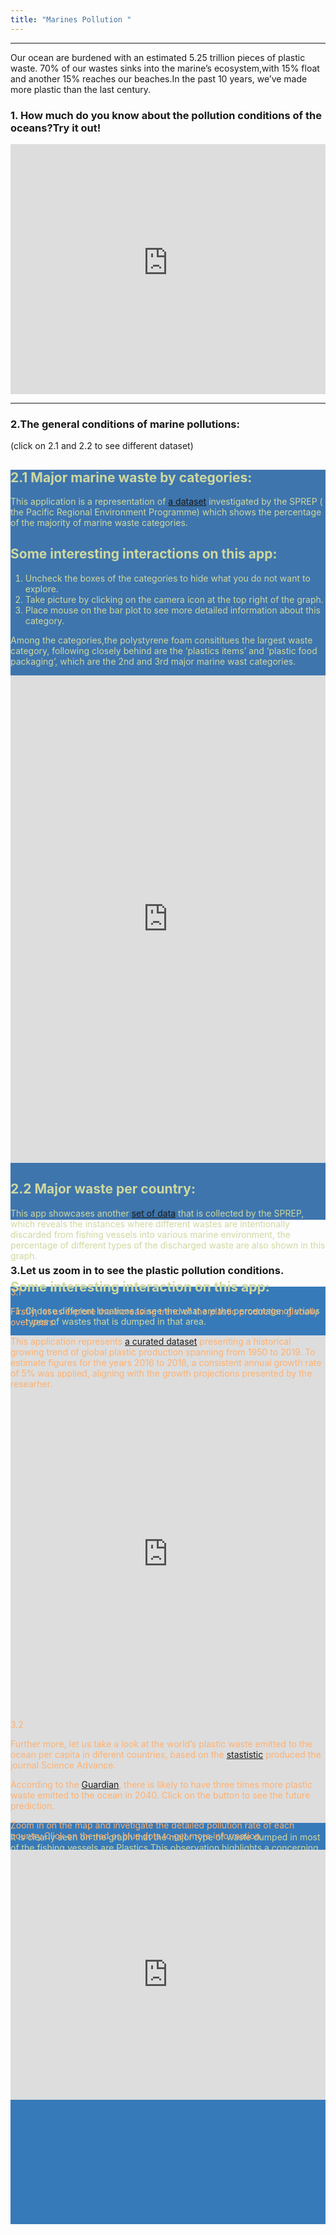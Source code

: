 ```yaml
---
title: "Marines Pollution "
---
```


------------------------------------------------------------------------

<div>

Our ocean are burdened with an estimated 5.25 trillion pieces of plastic waste. 70% of our wastes sinks into the marine's ecosystem,with 15% float and another 15% reaches our beaches.In the past 10 years, we've made more plastic than the last century.

</div>

### 1. How much do you know about the pollution conditions of the oceans?Try it out!

```{=html}
<iframe height="400" width="100%" frameborder="no" src="https://has7k1-shuohang-xiao.shinyapps.io/quiz2/"> </iframe>
```

------------------------------------------------------------------------

### 2.The general conditions of marine pollutions:

(click on 2.1 and 2.2 to see different dataset)

::: {.panel-tabset style="color:#cfd89f;background-color:#3e75ad;Height:1200px;"}
## 2.1 Major marine waste by categories:

This application is a representation of [a dataset](https://pacific-data.sprep.org/resource/waste-items-percentage-cvs) investigated by the SPREP ( the Pacific Regional Environment Programme) which shows the percentage of the majority of marine waste categories.

::: callout-tip
## Some interesting interactions on this app:

1.  Uncheck the boxes of the categories to hide what you do not want to explore.
2.  Take picture by clicking on the camera icon at the top right of the graph.
3.  Place mouse on the bar plot to see more detailed information about this category.
:::

Among the categories,the polystyrene foam consititues the largest waste category, following closely behind are the 'plastics items' and 'plastic food packaging', which are the 2nd and 3rd major marine wast categories.

```{=html}
<iframe height="780" width="100%" frameborder="no" src="https://hahahah.shinyapps.io/polltnt/"> </iframe>
```
## 2.2 Major waste per country:

This app showcases another [set of data](https://pacific-data.sprep.org/resource/marine-waste-incidence-country) that is collected by the SPREP, which reveals the instances where different wastes are intentionally discarded from fishing vessels into various marine environment, the percentage of different types of the discharged waste are also shown in this graph.

::: callout-note
## Some interesting interaction on this app:

1.  Choose different locations to see the what are the percentage of vrious types of wastes that is dumped in that area.
:::

```{=html}
<iframe height="780" width="100%" frameborder="no" src="https://has7k1-shuohang-xiao.shinyapps.io/Wast/"> </iframe>
```
It is clearly seen on the graph that the major type of waste dumped in most of the fishing vessels are Plastics.This observation highlights a concerning trend in marine pollution, as plastics are known for their long-lasting environmental impact and potential harm to marine ecosystems.
:::

\
\

### 3.Let us zoom in to see the plastic pollution conditions.

::: {style="height:1500px;color:#feb170;background-color:#377ab9"}
3.1

Firstly, let us explore the increasing trend of the plastic production globally over years.

This application represents [a curated dataset](https://ourworldindata.org/grapher/global-plastics-production) presenting a historical growing trend of global plastic production spanning from 1950 to 2019. To estimate figures for the years 2016 to 2018, a consistent annual growth rate of 5% was applied, aligning with the growth projections presented by the researher.

```{=html}
<iframe height="500" width="100%" frameborder="no" src="https://hahahah.shinyapps.io/ppdnc/"> </iframe>
```
3.2

Further more, let us take a look at the world's plastic waste emitted to the ocean per capita in diferent countries, based on the [stastistic](https://ourworldindata.org/grapher/global-plastics-production) produced the journal Science Advance.

According to the [Guardian](https://www.theguardian.com/environment/2020/jul/23/plastic-waste-entering-oceans-triple-20-years-research), there is likely to have three times more plastic waste emitted to the ocean in 2040. Click on the button to see the future prediction.

Zoom in on the map and invetigate the detailed pollution rate of each country.Click on the red or blue dots to get more information.

```{=html}
<iframe height="400" width="100%" frameborder="no" src="https://hahahah.shinyapps.io/maps/"> </iframe>
```
:::

### 
